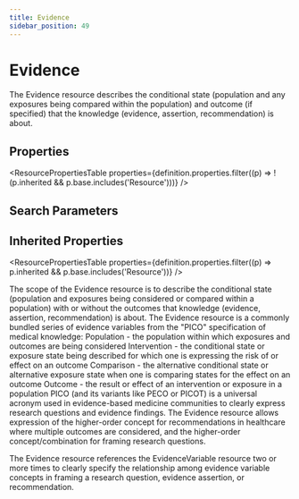 ```yaml
---
title: Evidence
sidebar_position: 49
---
```



# Evidence

The <Link to="/docs/api/fhir/resources/evidence">Evidence</Link> resource describes the conditional state (population and any exposures being compared within the population) and outcome (if specified) that the knowledge (evidence, assertion, recommendation) is about.

<Tabs queryString="section">
  <TabItem value="schema" label="Schema" default>

## Properties

<ResourcePropertiesTable
  properties={definition.properties.filter((p) => !(p.inherited && p.base.includes('Resource')))}
/>

## Search Parameters

<SearchParamsTable searchParams={definition.searchParameters} />

## Inherited Properties

<ResourcePropertiesTable properties={definition.properties.filter((p) => p.inherited && p.base.includes('Resource'))} />

  </TabItem>
  <TabItem value="usage" label="Usage">
<div> <a name="bnc"></a> <p>The scope of the <Link to="/docs/api/fhir/resources/evidence">Evidence</Link> resource is to describe the conditional state (population and exposures being considered or compared within a population) with or without the outcomes that knowledge (evidence, assertion, recommendation) is about. The <Link to="/docs/api/fhir/resources/evidence">Evidence</Link> resource is a commonly bundled series of evidence variables from the "PICO" specification of medical knowledge: <Link to="/docs/api/fhir/datatypes/population">Population</Link> - the population within which exposures and outcomes are being considered  Intervention - the conditional state or exposure state being described for which one is expressing the risk of or effect on an outcome  Comparison - the alternative conditional state or alternative exposure state when one is comparing states for the effect on an outcome  Outcome - the result or effect of an intervention or exposure in a population PICO (and its variants like PECO or PICOT) is a universal acronym used in evidence-based medicine communities to clearly express research questions and evidence findings. The <Link to="/docs/api/fhir/resources/evidence">Evidence</Link> resource allows expression of the higher-order concept for recommendations in healthcare where multiple outcomes are considered, and the higher-order concept/combination for framing research questions.</p> </div>
  </TabItem>
  <TabItem value="relationships" label="Relationships">
<div> <p>The <Link to="/docs/api/fhir/resources/evidence">Evidence</Link> resource references the <Link to="/docs/api/fhir/resources/evidencevariable">EvidenceVariable</Link> resource two or more times to clearly specify the relationship among evidence variable concepts in framing a research question, evidence assertion, or recommendation.</p> </div>
  </TabItem>


</Tabs>
